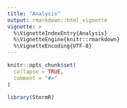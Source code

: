 ```yaml
---
title: "Analysis"
output: rmarkdown::html_vignette
vignette: >
  %\VignetteIndexEntry{Analysis}
  %\VignetteEngine{knitr::rmarkdown}
  %\VignetteEncoding{UTF-8}
---
```


```r
knitr::opts_chunk$set(
  collapse = TRUE,
  comment = "#>"
)
```

```r
library(StormR)
```

<!-- Problem 1  -->
<!-- Plot the tracks of the storms in 2020, 2021, and 2022 in 3 separate plots. Your plots will be graded for -->
<!-- how easy they are to decipher and how much information they display. Include, for example, some way -->
<!-- to identify which storm each track belongs to. -->
<!-- ```{r} -->
<!-- #Cut dataframe to only storms for that year -->
<!-- storm_data_2020 <- hurdat[substr(hurdat$Date, start=1, stop=4) == "2020",] -->
<!-- storm_data_2021 <- hurdat[substr(hurdat$Date, start=1, stop=4) == "2021",] -->
<!-- storm_data_2022 <- hurdat[substr(hurdat$Date, start=1, stop=4) == "2022",] -->

<!-- #Function to get a list of individual storms for that year  -->
<!-- get_separated_storms <- function(df){ -->
<!--   list_of_storms <- list() -->
<!--   new_storm_dataframe <- df[1,] -->
<!--   current_storm_id <- df$StormID[1] -->
<!--   for(i in 2:nrow(df)){ -->
<!--     if (df$StormID[i] != current_storm_id){ -->
<!--       #update current storm ID  -->
<!--       current_storm_id <- df$StormID[i] -->
<!--       #append old data frame to list_of_storms -->
<!--       list_of_storms <- append(list_of_storms, new_storm_dataframe) -->
<!--       #update new data frame -->
<!--       new_storm_dataframe <- df[i,] -->
<!--     } else{ -->
<!--       new_storm_dataframe <- rbind(new_storm_dataframe, df[i,]) -->
<!--     } -->
<!--   } -->
<!--   return(list_of_storms) -->
<!-- } -->

<!-- #List of individual storms for each year -->
<!-- individual_storms_2020 <- get_separated_storms(storm_data_2020) -->
<!-- individual_storms_2021 <- get_separated_storms(storm_data_2021) -->
<!-- individual_storms_2022 <- get_separated_storms(storm_data_2022) -->

<!-- #Plot 2020 Storms -->
<!-- StormR::plot_storm_track(individual_storms_2020) -->
<!-- #Plot 2021 Storms -->
<!-- StormR::plot_storm_track(individual_storms_2021) -->
<!-- #Plot 2022 Storms -->
<!-- StormR::plot_storm_track(individual_storms_2022)  -->
<!-- ``` -->

